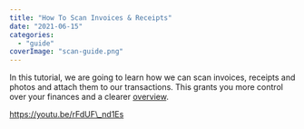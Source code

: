 ```yaml
---
title: "How To Scan Invoices & Receipts"
date: "2021-06-15"
categories: 
  - "guide"
coverImage: "scan-guide.png"
---
```


In this tutorial, we are going to learn how we can scan invoices, receipts and photos and attach them to our transactions. This grants you more control over your finances and a clearer [overview](https://moneycoach.ai/moneycoach-app-features/).

https://youtu.be/rFdUF\_nd1Es
